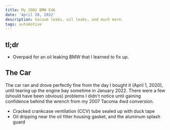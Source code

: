 ```yaml
---
title: My 2001 BMW E46
date: 'April 28, 2022'
description: Vacuum leaks, oil leaks, and much more.
tags: automotive
---
```

## tl;dr

* Overpaid for an oil leaking BMW that I learned to fix up.

## The Car

The car ran and drove perfectly fine from the day I bought it (April 1, 2020), until 
tearing up the engine bay sometime in January 2022. There were a few (should have been obvious) problems
I didn't notice until gaining confidence behind the wrench from my 2007 Tacoma 4wd conversion.

* Cracked crankcase ventilation (CCV) tube sealed up with duck tape
* Oil dripping near the oil filter housing gasket, and the aluminum splash guard
 

